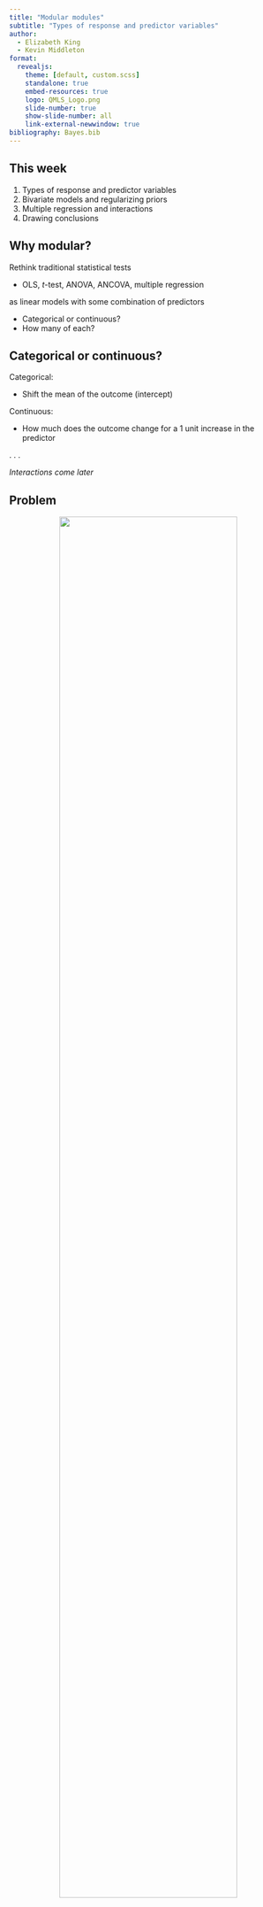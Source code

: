 ```yaml
---
title: "Modular modules"
subtitle: "Types of response and predictor variables"
author:
  - Elizabeth King
  - Kevin Middleton
format:
  revealjs:
    theme: [default, custom.scss]
    standalone: true
    embed-resources: true
    logo: QMLS_Logo.png
    slide-number: true
    show-slide-number: all
    link-external-newwindow: true
bibliography: Bayes.bib
---
```


## This week

1. Types of response and predictor variables
2. Bivariate models and regularizing priors
3. Multiple regression and interactions
4. Drawing conclusions


## Why modular?

Rethink traditional statistical tests

- OLS, *t*-test, ANOVA, ANCOVA, multiple regression

as linear models with some combination of predictors

- Categorical or continuous?
- How many of each?


## Categorical or continuous?

Categorical:

- Shift the mean of the outcome (intercept)

Continuous:

- How much does the outcome change for a 1 unit increase in the predictor

. . .

*Interactions come later*


## Problem

<center>
<img src="https://i.imgur.com/GsL12KL.jpg" width="80%" />
</center>


## Outcome: Birth mass

Possible predictors:

:::: {.columns}

::: {.column width="50%"}
- Birth date
- Year
- Sex
- Maternal fecundity (nulliparous / primiparous / pluriparous)
:::

::: {.column width="50%"}
- Maternal age
- Population size
- Temperature (min, max, avg)
- Rainfall
- ...
:::

::::


## Categorical model 1

$$\textrm{Birth Mass} \sim Normal(\mu, \sigma)$$

$$\mu = \beta_0 + \beta_1 \textrm{Sex}$$

$$\beta_0 \sim Normal(3.5, 1)$$

$$\beta_1 \sim Normal(0, 1)$$

`Sex` can be coded `0` = Female and `1` = Male.

- $\beta_0$ is the female mean ($\beta_1 \times 0 = 0$)
- $\beta_0 + \beta_1$ is the male mean


## Categorical model 2

$$\textrm{Birth Mass} \sim Normal(\mu, \sigma)$$

$$\mu = \beta[\textrm{Sex}]$$

$$\beta[\textrm{Sex}] \sim Normal(3.5, 1)$$

- `Sex` is estimated simultaneously and separately for both sexes
- No added prior uncertainty for males


## Continuous model

$$\textrm{Birth Mass} \sim Normal(\mu, \sigma)$$

$$\mu = \beta_0 + \beta_1 \textrm{Population size}$$

$$\beta_0 \sim Normal(3.5, 1)$$

$$\beta_1 \sim Normal(0, 10)$$

- $\beta_0$: mean when population size = 0
- $\beta_1$: increase in birth mass for a 1 unit increase in population size
  - Scale the prior to the units of population size 


## Predictor types vs. analysis types

- ANOVA just a comparison of means for $\geq$ 3 groups
  - 1 categorical predictor with 3 or more levels
- *t*-test is just a comparison of means for 2 groups
  - 1 categorical predictor with 2 levels
  - A special case of ANOVA

Thinking this way will let you begin thinking about multiple regression a little easier.


## Is the estimate different from zero?

*Categorical*

- No difference in means (with 0/1 coding)
- Differences between posteriors (coming soon)

*Continuous*

- No change in $y$ for a 1 unit increase in the predictor
- Sometimes this is a true slope, sometimes just a continuous predictor

